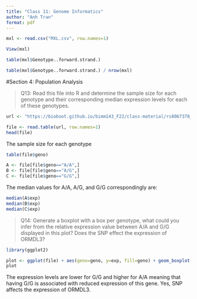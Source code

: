 ```yaml
---
title: "Class 11: Genome Informatics"
author: "Anh Tran"
format: pdf
---
```


```r
mxl <- read.csv("MXL.csv", row.names=1)
```

```r
View(mxl)
```

```r
table(mxl$Genotype..forward.strand.)
```

```r
table(mxl$Genotype..forward.strand.) / nrow(mxl)
```

#Section 4: Population Analysis

> Q13: Read this file into R and determine the sample size for each genotype and their corresponding median expression levels for each of these genotypes. 

```r
url <- "https://bioboot.github.io/bimm143_F22/class-material/rs8067378_ENSG00000172057.6.txt"

file <- read.table(url, row.names=1)
head(file)
```

The sample size for each genotype

```r
table(file$geno)
```

```r
A <- file[file$geno=="A/A",]
B <- file[file$geno=="A/G",]
C <- file[file$geno=="G/G",]
```

The median values for A/A, A/G, and G/G correspondingly are:

```r
median(A$exp)
median(B$exp)
median(C$exp)
```

>Q14: Generate a boxplot with a box per genotype, what could you infer from the relative expression value between A/A and G/G displayed in this plot? Does the SNP effect the expression of ORMDL3?

```r
library(ggplot2)
```

```r
plot <- ggplot(file) + aes(geno=geno, y=exp, fill=geno) + geom_boxplot(notch=TRUE)
plot
```

The expression levels are lower for G/G and higher for A/A meaning that having G/G is associated with reduced expression of this gene. Yes, SNP affects the expression of ORMDL3.
